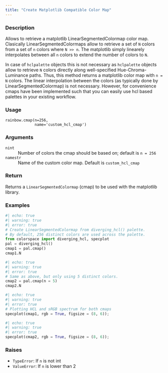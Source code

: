 ```yaml
---
title: "Create Matplotlib Compatible Color Map"
---
```


### Description

Allows to retrieve a matplotlib LinearSegmentedColormap color map.
Clasically LinearSegmentedColormaps allow to retrieve a set of `N`
colors from a set of `n` colors where `N >> n`. The matplotlib
simply linearely interpolates between all `n` colors to extend
the number of colors to `N`.

In case of `hclpalette` objects this is not necessary as
`hclpalette` objects allow to retrieve `N` colors directly
along well-specified Hue-Chroma-Luminance paths. Thus, this method
returns a matplotlib color map with `n = N` colors. The linear 
interpolation between the colors (as typically done by
LinearSegmentedColormap) is not necessary. However, for convenience
cmaps have been implemented such that you can easily use hcl based
palettes in your existing workflow.

### Usage

<pre><code class='language-python'>rainbow.cmap(n=256,<br/>             name=&#x27;custom_hcl_cmap&#x27;)</code></pre>

### Arguments

<dl class="pyp-list param-list">
  <dt style = "white-space: nowrap; font-family: monospace; vertical-align: top">
   <code id="colorspace.palettes.rainbow.cmap:n">n</code><code class="argument-class">int</code>
  </dt>
 <dd>Number of colors the cmap should be based on; default is `n = 256`</dd>
  <dt style = "white-space: nowrap; font-family: monospace; vertical-align: top">
   <code id="colorspace.palettes.rainbow.cmap:name">name</code><code class="argument-class">str</code>
  </dt>
 <dd>Name of the custom color map. Default is `custom_hcl_cmap`</dd>
</dl>

### Return

Returns a `LinearSegmentedColormap` (cmap) to be used
with the matplotlib library.

### Examples

```python
#| echo: true
#| warning: true
#| error: true
# Create LinearSegmentedColormap from diverging_hcl() palette.
# By default, 256 distinct colors are used across the palette.
from colorspace import diverging_hcl, specplot
pal = diverging_hcl()
cmap1 = pal.cmap()
cmap1.N
```

```python
#| echo: true
#| warning: true
#| error: true
# Same as above, but only using 5 distinct colors.
cmap2 = pal.cmap(n = 5)
cmap2.N
```

```python
#| echo: true
#| warning: true
#| error: true
# Plotting HCL and sRGB spectrum for both cmaps
specplot(cmap1, rgb = True, figsize = (8, 6));
```

```python
#| echo: true
#| warning: true
#| error: true
specplot(cmap2, rgb = True, figsize = (8, 6));
```




### Raises

<ul class="python-raises">
<li><code class="text-warning">TypeError</code>: If `n` is not int
<li><code class="text-warning">ValueError</code>: If `n` is lower than 2
</ul>

